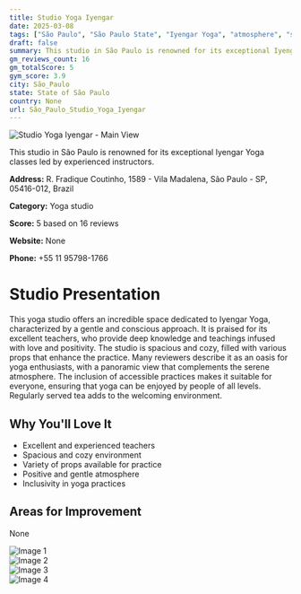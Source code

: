 ```yaml
---
title: Studio Yoga Iyengar
date: 2025-03-08
tags: ["São Paulo", "São Paulo State", "Iyengar Yoga", "atmosphere", "size", "São Paulo"]  
draft: false
summary: This studio in São Paulo is renowned for its exceptional Iyengar Yoga classes led by experienced instructors.
gm_reviews_count: 16
gm_totalScore: 5
gym_score: 3.9
city: São_Paulo
state: State of São Paulo
country: None
url: São_Paulo_Studio_Yoga_Iyengar
---
```


<div className="aspect-[16/9] relative my-8">
  <img 
    src="https://lh5.googleusercontent.com/p/AF1QipNzVSnzuulkb-X2Y8x9mbObCx0__Nx_FgENoanK=w1920-h1080-k-no"
    alt="Studio Yoga Iyengar - Main View"
    className="object-cover absolute inset-0 w-full h-full rounded-lg"
  />
</div>

This studio in São Paulo is renowned for its exceptional Iyengar Yoga classes led by experienced instructors.

**Address:** R. Fradique Coutinho, 1589 - Vila Madalena, São Paulo - SP, 05416-012, Brazil

**Category:** Yoga studio

**Score:** 5 based on 16 reviews

**Website:** None

**Phone:** +55 11 95798-1766

# Studio Presentation

This yoga studio offers an incredible space dedicated to Iyengar Yoga, characterized by a gentle and conscious approach. It is praised for its excellent teachers, who provide deep knowledge and teachings infused with love and positivity. The studio is spacious and cozy, filled with various props that enhance the practice. Many reviewers describe it as an oasis for yoga enthusiasts, with a panoramic view that complements the serene atmosphere. The inclusion of accessible practices makes it suitable for everyone, ensuring that yoga can be enjoyed by people of all levels. Regularly served tea adds to the welcoming environment.

## Why You'll Love It

- Excellent and experienced teachers
- Spacious and cozy environment
- Variety of props available for practice
- Positive and gentle atmosphere
- Inclusivity in yoga practices

## Areas for Improvement

None

<div className="grid grid-cols-1 xl:grid-cols-2 gap-4 my-8">
<div className="aspect-[4/3] relative"><img src="https://lh5.googleusercontent.com/p/AF1QipPkKy9WcdhtnCu7Tweq-eQD_OhrT2nnNbodxOE8=w1920-h1080-k-no" alt="Image 1" className="object-cover absolute inset-0 w-full h-full rounded-lg" /></div>
<div className="aspect-[4/3] relative"><img src="https://lh5.googleusercontent.com/p/AF1QipMJdCGsIc-hzRNuxD3D5rjrcPYzw73vuo170tKK=w1920-h1080-k-no" alt="Image 2" className="object-cover absolute inset-0 w-full h-full rounded-lg" /></div>
<div className="aspect-[4/3] relative"><img src="https://lh5.googleusercontent.com/p/AF1QipMfLe8jgUts7B-jVP2Jq3O5h_1KZAkRYI6flk1F=w1920-h1080-k-no" alt="Image 3" className="object-cover absolute inset-0 w-full h-full rounded-lg" /></div>
<div className="aspect-[4/3] relative"><img src="https://lh5.googleusercontent.com/p/AF1QipMzOEzoJdK_gZAEe9fwURKPrSENafbB-CzDMwXW=w1920-h1080-k-no" alt="Image 4" className="object-cover absolute inset-0 w-full h-full rounded-lg" /></div>
</div>